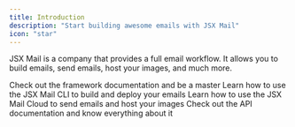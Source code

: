 ```yaml
---
title: Introduction
description: "Start building awesome emails with JSX Mail"
icon: "star"
---
```


JSX Mail is a company that provides a full email workflow. It allows you to build emails, send emails, host your images, and much more.

<CardGroup cols={2}>
  <Card
    title="The framework"
    icon="code"
    href="/framework/learning/getting-started"
  >
    Check out the framework documentation and be a master
  </Card>
  <Card title="CLI" icon="terminal" href="/cli">
    Learn how to use the JSX Mail CLI to build and deploy your emails
  </Card>
  <Card title="Cloud" icon="cloud" href="/cloud">
    Learn how to use the JSX Mail Cloud to send emails and host your images
  </Card>
  <Card title="API" icon="code-branch" href="/api-reference">
    Check out the API documentation and know everything about it
  </Card>
</CardGroup>
